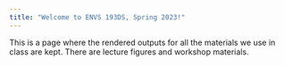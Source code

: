 ```yaml
---
title: "Welcome to ENVS 193DS, Spring 2023!"
---
```


This is a page where the rendered outputs for all the materials we use in class are kept. There are lecture figures and workshop materials.
